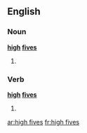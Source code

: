 ==English==

===Noun===
'''[[high]] [[five]]s'''

# {{plural of|[[high five]]}}

===Verb===
'''[[high]] [[five]]s'''

# {{third-person singular of|[[high five]]}}

[[ar:high fives]]
[[fr:high fives]]